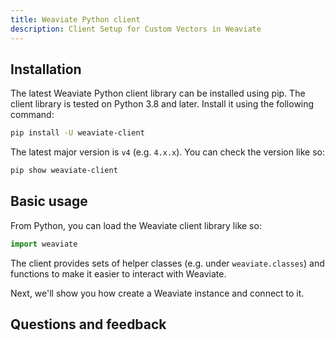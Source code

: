 ```yaml
---
title: Weaviate Python client
description: Client Setup for Custom Vectors in Weaviate
---
```


## <i class="fa-solid fa-code"></i> Installation

The latest Weaviate Python client library can be installed using pip. The client library is tested on Python 3.8 and later. Install it using the following command:

```bash
pip install -U weaviate-client
```

The latest major version is `v4` (e.g. `4.x.x`). You can check the version like so:

```bash
pip show weaviate-client
```

## <i class="fa-solid fa-code"></i> Basic usage

From Python, you can load the Weaviate client library like so:

```python
import weaviate
```

The client provides sets of helper classes (e.g. under `weaviate.classes`) and functions to make it easier to interact with Weaviate.

Next, we'll show you how create a Weaviate instance and connect to it.

## Questions and feedback


<DocsFeedback/>
